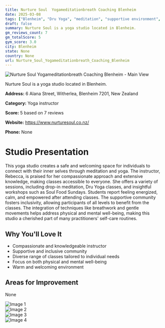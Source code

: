 ```yaml
---
title: Nurture Soul  Yogameditationbreath Coaching Blenheim
date: 2025-03-08
tags: ["Blenheim", "Dru Yoga", "meditation", "supportive environment", "inclusive", "Blenheim"]  
draft: false
summary: Nurture Soul is a yoga studio located in Blenheim.
gm_reviews_count: 7
gm_totalScore: 5
gym_score: 3.0
city: Blenheim
state: None
country: None
url: Nurture_Soul_Yogameditationbreath_Coaching_Blenheim
---
```


<div className="aspect-[16/9] relative my-8">
  <img 
    src="https://lh5.googleusercontent.com/p/AF1QipPls66zpOtUebvbBRyEC598QTaiEox78JJJoOpE=w1920-h1080-k-no"
    alt="Nurture Soul  Yogameditationbreath Coaching Blenheim - Main View"
    className="object-cover absolute inset-0 w-full h-full rounded-lg"
  />
</div>

Nurture Soul is a yoga studio located in Blenheim.

**Address:** 6 Alana Street, Witherlea, Blenheim 7201, New Zealand

**Category:** Yoga instructor

**Score:** 5 based on 7 reviews

**Website:** https://www.nurturesoul.co.nz/

**Phone:** None

# Studio Presentation

This yoga studio creates a safe and welcoming space for individuals to connect with their inner selves through meditation and yoga. The instructor, Rebecca, is praised for her compassionate approach and extensive knowledge, making classes accessible to everyone. She offers a variety of sessions, including drop-in meditation, Dru Yoga classes, and insightful workshops such as Soul Food Sundays. Students report feeling energized, calm, and empowered after attending classes. The supportive community fosters inclusivity, allowing participants of all levels to benefit from the classes. The integration of techniques like breathwork and gentle movements helps address physical and mental well-being, making this studio a cherished part of many practitioners' self-care routines.

## Why You'll Love It

- Compassionate and knowledgeable instructor
- Supportive and inclusive community
- Diverse range of classes tailored to individual needs
- Focus on both physical and mental well-being
- Warm and welcoming environment

## Areas for Improvement

None

<div className="grid grid-cols-1 xl:grid-cols-2 gap-4 my-8">
<div className="aspect-[4/3] relative"><img src="https://lh5.googleusercontent.com/p/AF1QipM-vftVmCYrXmNiijYrtx-CBS5ETslS_pPZ5k7b=w1920-h1080-k-no" alt="Image 1" className="object-cover absolute inset-0 w-full h-full rounded-lg" /></div>
<div className="aspect-[4/3] relative"><img src="https://lh5.googleusercontent.com/p/AF1QipNX2_E21IPgb5j7dXBAGuGYgTYvlOMVVB-J7eM1=w1920-h1080-k-no" alt="Image 2" className="object-cover absolute inset-0 w-full h-full rounded-lg" /></div>
<div className="aspect-[4/3] relative"><img src="https://lh5.googleusercontent.com/p/AF1QipPum1PHQ5zJJ_10Js-0Pu-wHCmpkR1519mP4ZU7=w1920-h1080-k-no" alt="Image 3" className="object-cover absolute inset-0 w-full h-full rounded-lg" /></div>
<div className="aspect-[4/3] relative"><img src="https://lh5.googleusercontent.com/p/AF1QipPJnf06M5o_VZV_EKm8zVsMkw_P6kzBXKi1mtWX=w1920-h1080-k-no" alt="Image 4" className="object-cover absolute inset-0 w-full h-full rounded-lg" /></div>
</div>